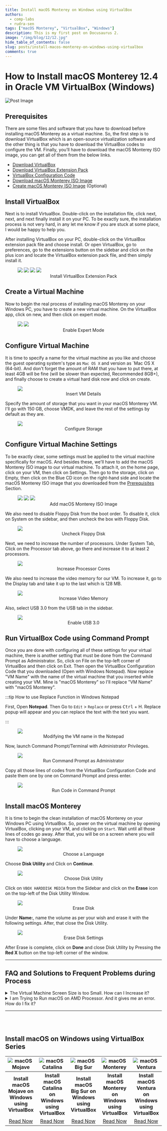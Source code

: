 ```yaml
---
title: Install macOS Monterey on Windows using VirtualBox
authors:
  - comp-labs
  - rudra-sen
tags: ["macOS Monterey", "VirtualBox", "Windows"]
description: This is my first post on Docusaurus 2.
image: "/img/blog/12/12.jpg"
hide_table_of_contents: false
slug: posts/install-macos-monterey-on-windows-using-virtualbox
comments: true
---
```



# How to Install macOS Monterey 12.4 in Oracle VM VirtualBox (Windows)

![Post Image](/img/blog/12/12.jpg)

<!-- truncate -->

## Prerequisites

There are some files and software that you have to download before installing macOS Monterey as a virtual machine. So, the first step is to download VirtualBox which is an open-source virtualization software and the other thing is that you have to download the VirtualBox codes to configure the VM. Finally, you’ll have to download the macOS Monterey ISO image, you can get all of them from the below links.

- [Download VirtualBox](https://download.virtualbox.org/virtualbox/6.1.30/VirtualBox-6.1.30-148432-Win.exe)
- [Download VirtualBox Extension Pack](https://download.virtualbox.org/virtualbox/6.1.30/Oracle_VM_VirtualBox_Extension_Pack-6.1.30.vbox-extpack)
- [VirtualBox Configuration Code](//complabs.in)
- [Download macOS Monterey ISO Image](//complabs.in)
- [Create macOS Monterey ISO Image](/blog/posts/create-iso-file-for-any-macos-release#create-iso-for-macos-monterey) (Optional)

## Install VirtualBox

Next is to install VirtualBox. Double-click on the installation file, click next, next, and next finally install it on your PC. To be exactly sure, the installation process is not very hard, in any let me know if you are stuck at some place, I would be happy to help you.

After installing VirtualBox on your PC, double-click on the VirtualBox extension pack file and choose install. Or open VirtualBox, go to preferences, go to the extensions button on the sidebar and click on the plus icon and locate the VirtualBox extension pack file, and then simply install it.

<figure>
  <img src="/img/blog/12/12-1.jpg"></img>
  <img src="/img/blog/12/12-2.jpg"></img>
  <img src="/img/blog/12/12-3.jpg"></img>
  <img src="/img/blog/12/12-4.jpg"></img>
  <figcaption align="center">Install VirtualBox Extension Pack</figcaption>
</figure>

## Create a Virtual Machine

Now to begin the real process of installing macOS Monterey on your Windows PC, you have to create a new virtual machine. On the VirtualBox app, click on new, and then click on expert mode.

<figure>
  <img src="/img/blog/12/12-5.jpg"></img>
  <img src="/img/blog/12/12-6.jpg"></img>
  <figcaption align="center">Enable Expert Mode</figcaption>
</figure>

## Configure Virtual Machine

It is time to specify a name for the virtual machine as you like and choose the guest operating system's type as `Mac OS X` and version as `Mac OS X (64-bit). And don't forget the amount of RAM that you have to put there, at least 4GB will be fine (will be slower than expected, Recommended 8GB+), and finally choose to create a virtual hard disk now and click on create.

<figure>
  <img src="/img/blog/12/12-7.jpg"></img>
  <figcaption align="center">Insert VM Details</figcaption>
</figure>

Specify the amount of storage that you want in your macOS Monterey VM. I'll go with 150 GB, choose VMDK, and leave the rest of the settings by default as they are.

<figure>
  <img src="/img/blog/12/12-8.jpg"></img>
  <figcaption align="center">Configure Storage</figcaption>
</figure>

## Configure Virtual Machine Settings

To be exactly clear, some settings must be applied to the virtual machine specifically for macOS. And besides these, we'll have to add the macOS Monterey ISO image to our virtual machine. To attach it, on the home page, click on your VM, then click on Settings. Then go to the storage, click on Empty, then click on the Blue CD icon on the right-hand side and locate the macOS Monterey ISO image that you downloaded from the [Prerequisites](#prerequisites) Section.

<figure>
  <img src="/img/blog/12/12-9.jpg"></img>
  <img src="/img/blog/12/12-10.jpg"></img>
  <img src="/img/blog/12/12-11.jpg"></img>
  <figcaption align="center">Add macOS Monterey ISO Image</figcaption>
</figure>

We also need to disable Floppy Disk from the boot order. To disable it, click on System on the sidebar, and then uncheck the box with Floppy Disk.

<figure>
  <img src="/img/blog/12/12-12.jpg"></img>
  <figcaption align="center">Uncheck Floppy Disk</figcaption>
</figure>

Next, we need to increase the number of processors. Under System Tab, Click on the Processor tab above, go there and increase it to at least 2 processors.

<figure>
  <img src="/img/blog/12/12-13.jpg"></img>
  <figcaption align="center">Increase Processor Cores</figcaption>
</figure>

We also need to increase the video memory for our VM. To increase it, go to the Display tab and take it up to the last which is 128 MB.

<figure>
  <img src="/img/blog/12/12-14.jpg"></img>
  <figcaption align="center">Increase Video Memory</figcaption>
</figure>

Also, select USB 3.0 from the USB tab in the sidebar.

<figure>
  <img src="/img/blog/12/12-15.jpg"></img>
  <figcaption align="center">Enable USB 3.0</figcaption>
</figure>

## Run VirtualBox Code using Command Prompt

Once you are done with configuring all of these settings for your virtual machine, there is another setting that must be done from the Command Prompt as Administrator. So, click on File on the top-left corner of VirtualBox and then click on Exit. Then open the VirtualBox Configuration Code that you downloaded (Open with Windows Notepad). Now replace "VM Name" with the name of the virtual machine that you inserted while creating your VM. Mine is "macOS Monterey" so I'll replace "VM Name" with "macOS Monterey".

:::tip How to use Replace Function in Windows Notepad

First, Open **Notepad**. Then Go to `Edit` > `Replace` or press <kbd>Ctrl</kbd> + H. Replace popup will appear and you can replace the text with the text you want.

:::

<figure>
  <img src="/img/blog/12/12-16.jpg"></img>
  <figcaption align="center">Modifying the VM name in the Notepad</figcaption>
</figure>

Now, launch Command Prompt/Terminal with Administrator Privileges.

<figure>
  <img src="/img/blog/12/12-17.jpg"></img>
  <figcaption align="center">Run Command Prompt as Administrator</figcaption>
</figure>

Copy all those lines of codes from the VirtualBox Configuration Code and paste them one by one on Command Prompt and press enter.

<figure>
  <img src="/img/blog/12/12-18.jpg"></img>
  <figcaption align="center">Run Code in Command Prompt</figcaption>
</figure>

## Install macOS Monterey

It is time to begin the clean installation of macOS Monterey on your Windows PC using VirtualBox. So, power on the virtual machine by opening VirtualBox, clicking on your VM, and clicking on `Start`. Wait until all those lines of codes go away. After that, you will be on a screen where you will have to choose a language.

<figure>
  <img src="/img/blog/12/12-19.jpg"></img>
  <figcaption align="center">Choose a Language</figcaption>
</figure>

Choose **Disk Utility** and Click on **Continue**.

<figure>
  <img src="/img/blog/12/12-20.jpg"></img>
  <figcaption align="center">Choose Disk Utility</figcaption>
</figure>

Click on `VBOX HARDDISK MEDIA` from the Sidebar and click on the **Erase** icon on the top-left of the Disk Utility Window.

<figure>
  <img src="/img/blog/12/12-21.jpg"></img>
  <figcaption align="center">Erase Disk</figcaption>
</figure>

Under **Name:**, name the volume as per your wish and erase it with the following settings. After, that close the Disk Utility.

<figure>
  <img src="/img/blog/12/12-22.jpg"></img>
  <figcaption align="center">Erase Disk Settings</figcaption>
</figure>

After Erase is complete, click on **Done** and close Disk Utility by Pressing the **Red X** button on the top-left corner of the window.

---

## FAQ and Solutions to Frequent Problems during Process

<details>
  <summary>
    The Virtual Machine Screen Size is too Small. How can I Increase it?
  </summary>
  <b>
    To do this, choose one of the following screen resolution according to your
    screen resolution when you run your "VBoxManage" commands:
  </b>
  <br></br>
  <b>Replace "VM Name" with your own virtual machine name</b>
  <br></br>
  <code>
    VBoxManage setextradata "VM Name" "VBoxInternal2/EfiGraphicsResolution"
    1280×720 VBoxManage setextradata "VM Name"
    "VBoxInternal2/EfiGraphicsResolution" 1280×800 VBoxManage setextradata "VM
    Name" "VBoxInternal2/EfiGraphicsResolution" 1280×1024 VBoxManage
    setextradata "VM Name" "VBoxInternal2/EfiGraphicsResolution" 1440×900
    VBoxManage setextradata "VM Name" "VBoxInternal2/EfiGraphicsResolution"
    1600×900 VBoxManage setextradata "VM Name"
    "VBoxInternal2/EfiGraphicsResolution" 1920×1080 VBoxManage setextradata "VM
    Name" "VBoxInternal2/EfiGraphicsResolution" 2560×1440 VBoxManage
    setextradata "VM Name" "VBoxInternal2/EfiGraphicsResolution" 2048×1080
    VBoxManage setextradata "VM Name" "VBoxInternal2/EfiGraphicsResolution"
    3840×2160 VBoxManage setextradata "VM Name"
    "VBoxInternal2/EfiGraphicsResolution" 5120×2880
  </code>
</details>

<details>
  <summary>
    I am Trying to Run macOS on AMD Processor. And it gives me an error. How do I fix it?
  </summary>
  You'll need to add this line to fix this issue:
  <br></br>
  <code>
    VBoxManage modifyvm “VM Name” –cpu-profile "Intel Xeon X5482 3.20GHz"
  </code>
  <br></br>
  This command is executed with the command prompt configuration steps listed <a href="#run-virtualbox-code-using-command-prompt">above</a>
</details>

---


<br></br>

## Install macOS on Windows using VirtualBox Series

| ![macOS Mojave](/img/blog/11/11.jpg) 	| ![macOS Catalina](/img/blog/10/10.jpg) 	| ![macOS Big Sur](/img/blog/9/9.jpg) 	| ![macOS Monterey](/img/blog/12/12.jpg) 	|                  ![macOS Ventura](/img/blog/16/16.jpg)                  	|
|:----------------------------------------------------------------------------------------:	|:--------------------------------------------------------------------------------------------:	|:-----------------------------------------------------------------------------------------:	|:--------------------------------------------------------------------------------------------:	|:-------------------------------------------------------------------------:	|
|                   **Install macOS Mojave on Windows using VirtualBox**                   	|                    **Install macOS Catalina on Windows using VirtualBox**                    	|                   **Install macOS Big Sur on Windows using VirtualBox**                   	|                    **Install macOS Monterey on Windows using VirtualBox**                    	|           **Install macOS Ventura on Windows using VirtualBox**           	|
|         [Read Now](/blog/posts/install-macos-mojave-on-windows-using-virtualbox)         	|          [Read Now](/blog/posts/install-macos-catalina-on-windows-using-virtualbox)          	|         [Read Now](/blog/posts/install-macos-big-sur-on-windows-using-virtualbox)         	|          [Read Now](/blog/posts/install-macos-monterey-on-windows-using-virtualbox)          	| [Read Now](/blog/posts/install-macos-ventura-on-windows-using-virtualbox) 	|
